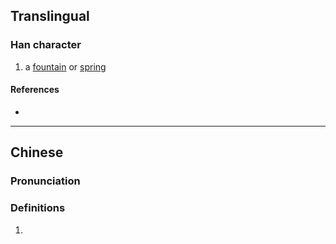 {{character info}}
==Translingual==

===Han character===
{{Han char|rn=85|rad=水|as=06|sn=9|four=|canj=EOMG|ids=⿰氵全}}

# a [[fountain]] or [[spring]]

====References====
* {{Han ref|kx=0621.080|dkj=17395|dj=1017.060|hdz=31612.030|uh=6D24|ud=27940}}

----

==Chinese==
{{zh-forms}}

===Pronunciation===
{{zh-pron
|m=quán
|c=cyun4
|mc=
|oc=
|ma=
|cat=n
}}

===Definitions===
{{zh-hanzi}}

# {{rfdef|zh}}